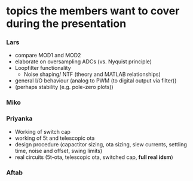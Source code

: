 # topics the members want to cover during the presentation


### Lars
- compare MOD1 and MOD2
- elaborate on oversampling ADCs (vs. Nyquist principle)
- Loopfilter functionality
  - Noise shaping/ NTF (theory and MATLAB relationships)
- general I/O behaviour (analog to PWM (to digital output via filter))
- (perhaps stability (e.g. pole-zero plots))

### Miko


### Priyanka
- Working of switch cap
- working of 5t and telescopic ota
- design procedure (capactitor sizing, ota sizing, slew currents, settling time, noise and offset, swing limits)
- real circuits (5t-ota, telescopic ota, switched cap, **full real idsm**)

### Aftab
